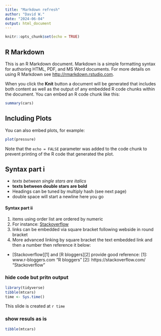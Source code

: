 ```yaml
---
title: "Markdown refresh"
author: "David W."
date: "2024-06-04"
output: html_document
---
```


```r
knitr::opts_chunk$set(echo = TRUE)
```

## R Markdown

This is an R Markdown document. Markdown is a simple formatting syntax for authoring HTML, PDF, and MS Word documents. For more details on using R Markdown see <http://rmarkdown.rstudio.com>.

When you click the **Knit** button a document will be generated that includes both content as well as the output of any embedded R code chunks within the document. You can embed an R code chunk like this:

```r
summary(cars)
```

## Including Plots

You can also embed plots, for example:

```r
plot(pressure)
```

Note that the `echo = FALSE` parameter was added to the code chunk to prevent printing of the R code that generated the plot.

## Syntax part i

- *texts between single stars are italics*
- **texts between double stars are bold **
- Headings can be tuned by multiply hash (see next page)
- double space will start a newline  here you go

#### Syntax part ii
1. items using order list are ordered by numeric
3. For instance: [Stackoverflow](https://stackoverflow.com/)
2. links can be embedded via square bracket following webside in round bracket
4. More advanced linking by square bracket the text embedded link and then a number then reference it below:
- [Stackoverflow][1] and [R bloggers][2] provide good reference:
[1]: www.r-bloggers.com "R bloggers"
[2]: https://stackoverflow.com/ "Stackoverflow"

### hide code but pritn output
```r
library(tidyverse)
tibble(mtcars)
time <- Sys.time()
```
This slide is created at `r time`


### show resuls as is
```r
tibble(mtcars)
```